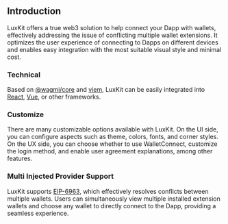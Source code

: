 ## Introduction

LuxKit offers a true web3 solution to help connect your Dapp with wallets, effectively addressing the issue of conflicting multiple wallet extensions. It optimizes the user experience of connecting to Dapps on different devices and enables easy integration with the most suitable visual style and minimal cost.

### Technical

Based on [@wagmi/core](https://1.x.wagmi.sh/core/getting-started) and [viem](https://v1.viem.sh/), LuxKit can be easily integrated into [React](https://react.dev/), [Vue](https://vuejs.org/), or other frameworks.

### Customize

There are many customizable options available with LuxKit. On the UI side, you can configure aspects such as theme, colors, fonts, and corner styles. On the UX side, you can choose whether to use WalletConnect, customize the login method, and enable user agreement explanations, among other features.

### Multi Injected Provider Support

LuxKit supports [EIP-6963](https://eips.ethereum.org/EIPS/eip-6963), which effectively resolves conflicts between multiple wallets. Users can simultaneously view multiple installed extension wallets and choose any wallet to directly connect to the Dapp, providing a seamless experience.
